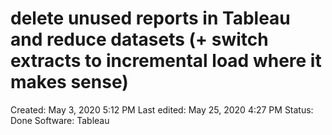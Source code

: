 # delete unused reports in Tableau and reduce datasets (+ switch extracts to incremental load where it makes sense)

Created: May 3, 2020 5:12 PM
Last edited: May 25, 2020 4:27 PM
Status: Done
Software: Tableau